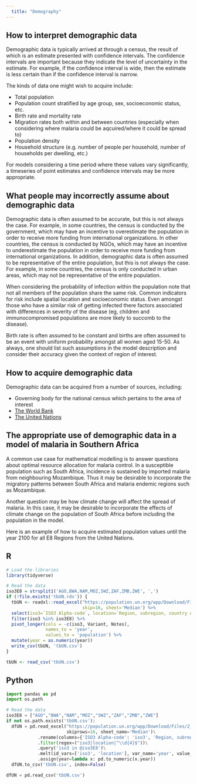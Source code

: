 ```yaml
---
  title: "Demography"
---
```


## How to interpret demographic data

Demographic data is typically arrived at through a census, the result of which is an estimate presented with confidence intervals. The confidence intervals are important because they indicate the level of uncertainty in the estimate. For example, if the confidence interval is wide, then the estimate is less certain than if the confidence interval is narrow.

The kinds of data one might wish to acquire include:

* Total population
* Population count stratified by age group, sex, socioeconomic status, etc.
* Birth rate and mortality rate
* Migration rates both within and between countries (especially when considering where malaria could be aqcuired/where it could be spread to)
* Population density
* Household structure (e.g. number of people per household, number of households per dwelling, etc.)

For models considering a time period where these values vary significantly, a timeseries of point estimates and confidence intervals may be more appropriate.

##  What people may incorrectly assume about demographic data

Demographic data is often assumed to be accurate, but this is not always the case. For example, in some countries, the census is conducted by the government, which may have an incentive to overestimate the population in order to receive more funding from international organizations.
In other countries, the census is conducted by NGOs, which may have an incentive to underestimate the population in order to receive more funding from international organizations. 
In addition, demographic data is often assumed to be representative of the entire population, but this is not always the case. For example, in some countries, the census is only conducted in urban areas, which may not be representative of the entire population.

When considering the probability of infection within the population note that not all members of the population share the same risk. Common indicators for risk include spatial location and socioeconomic status. Even amongst those who have a similar risk of getting infected there factors associated with differences in severity of the disease (eg, children and immunocompromised populations are more likely to succomb to the disease).

Birth rate is often assumed to be constant and births are often assumed to be an event with uniform probability amongst all women aged 15-50. As always, one should list such assumptions in the model description and consider their accuracy given the context of region of interest.


##  How to acquire demographic data

Demographic data can be acquired from a number of sources, including:
  
* Governing body for the national census which pertains to the area of interest
* [The World Bank](https://data.worldbank.org/indicator/SP.POP.TOTL)
* [The United Nations](https://population.un.org/wpp/Download/Standard/Population/)

##  The appropriate use of demographic data in a model of malaria in Southern Africa

A common use case for mathematical modelling is to answer questions about optimal resource allocation for malaria control. In a susceptible population such as South Africa, incidence is sustained by imported malaria from neighbouring Mozambique. Thus it may be desirable to incorporate the migratory patterns between South Africa and malaria endemic regions such as Mozambique.

Another question may be how climate change will affect the spread of malaria. In this case, it may be desirable to incorporate the effects of climate change on the population of South Africa before including the population in the model.

Here is an example of how to acquire estimated population values until the year 2100 for all E8 Regions from the United Nations.

::: {.panel-tabset}

## R

``` r
# Load the libraries
library(tidyverse)

# Read the data
iso3E8 = strsplit1('AGO,BWA,NAM,MOZ,SWZ,ZAF,ZMB,ZWE', ',')
if (!file.exists('tbUN.rds')) {
  tbUN <- readxl::read_excel("https://population.un.org/wpp/Download/Files/2_Indicators%20(Probabilistic)/EXCEL_FILES/2_Population/UN_PPP2022_Output_PopTot.xlsx", 
                             skip=16, sheet='Median') %>%
  select(iso3=`ISO3 Alpha-code`, location=`Region, subregion, country or area *`, `2022`:`2100`)
  filter(iso3 %in% iso3E8) %>%
  pivot_longer(cols = -c(iso3, Variant, Notes),
               names_to = 'year',
               values_to = 'population') %>%
  mutate(year = as.numeric(year))
  write_csv(tbUN, 'tbUN.csv')
}

tbUN <- read_csv('tbUN.csv')
```

## Python

``` python
import pandas as pd
import os.path

# Read the data
iso3E8 = ["AGO","BWA","NAM","MOZ","SWZ","ZAF","ZMB","ZWE"]
if not os.path.exists('tbUN.csv'):
  dfUN = pd.read_excel("https://population.un.org/wpp/Download/Files/2_Indicators%20(Probabilistic)/EXCEL_FILES/2_Population/UN_PPP2022_Output_PopTot.xlsx", 
                       skiprows=16, sheet_name='Median')\
            .rename(columns={'ISO3 Alpha-code': 'iso3', 'Region, subregion, country or area *': 'location'})\
            .filter(regex=("iso3|location|^\\d{4}$"))\
            .query('iso3 in @iso3E8')\
            .melt(id_vars=['iso3', 'location'], var_name='year', value_name='population')\
            .assign(year=lambda x: pd.to_numeric(x.year))
  dfUN.to_csv('tbUN.csv', index=False)

dfUN = pd.read_csv('tbUN.csv')
```

:::
